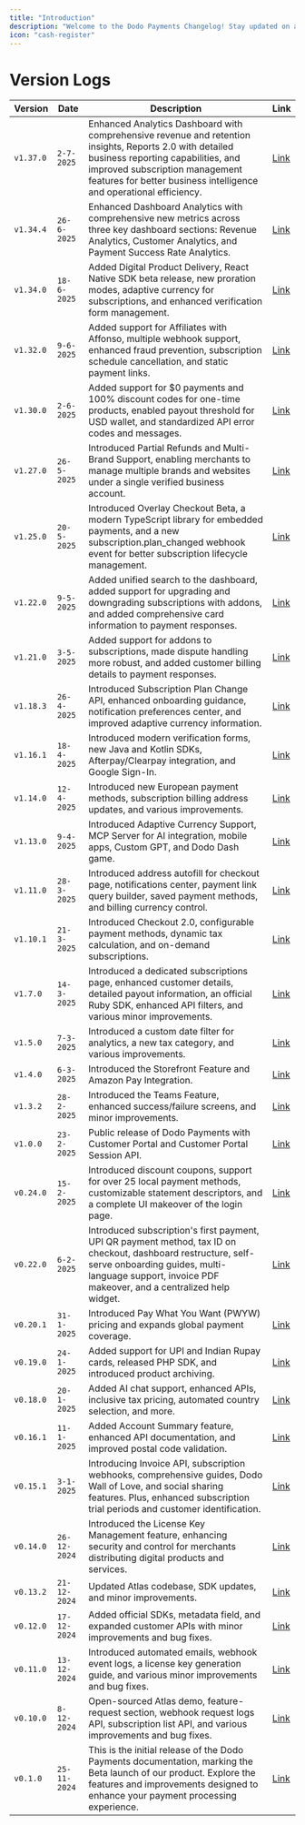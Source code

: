 ```yaml
---
title: "Introduction"
description: "Welcome to the Dodo Payments Changelog! Stay updated on all the latest features and improvements we've rolled out to enhance your payment processing experience. At Dodo Payments, we strive to provide a seamless, transparent, and robust platform for global merchants."
icon: "cash-register"
---
```


# Version Logs

| Version | Date       | Description                                                                                     | Link                     |
|---------|------------|-------------------------------------------------------------------------------------------------|--------------------------|
| `v1.37.0` | `2-7-2025` | Enhanced Analytics Dashboard with comprehensive revenue and retention insights, Reports 2.0 with detailed business reporting capabilities, and improved subscription management features for better business intelligence and operational efficiency. | [Link](/changelog/v1.37.0)|
| `v1.34.4` | `26-6-2025` | Enhanced Dashboard Analytics with comprehensive new metrics across three key dashboard sections: Revenue Analytics, Customer Analytics, and Payment Success Rate Analytics. | [Link](/changelog/v1.34.4)|
| `v1.34.0` | `18-6-2025` | Added Digital Product Delivery, React Native SDK beta release, new proration modes, adaptive currency for subscriptions, and enhanced verification form management. | [Link](/changelog/v1.34.0)|
| `v1.32.0` | `9-6-2025` | Added support for Affiliates with Affonso, multiple webhook support, enhanced fraud prevention, subscription schedule cancellation, and static payment links. | [Link](/changelog/v1.32.0)|
| `v1.30.0` | `2-6-2025` | Added support for $0 payments and 100% discount codes for one-time products, enabled payout threshold for USD wallet, and standardized API error codes and messages. | [Link](/changelog/v1.30.0)|
| `v1.27.0` | `26-5-2025` | Introduced Partial Refunds and Multi-Brand Support, enabling merchants to manage multiple brands and websites under a single verified business account. | [Link](/changelog/v1.27.0)|
| `v1.25.0` | `20-5-2025` | Introduced Overlay Checkout Beta, a modern TypeScript library for embedded payments, and a new subscription.plan_changed webhook event for better subscription lifecycle management. | [Link](/changelog/v1.25.0)|
| `v1.22.0` | `9-5-2025` | Added unified search to the dashboard, added support for upgrading and downgrading subscriptions with addons, and added comprehensive card information to payment responses. | [Link](/changelog/v1.22.0)|
| `v1.21.0` | `3-5-2025` | Added support for addons to subscriptions, made dispute handling more robust, and added customer billing details to payment responses. | [Link](/changelog/v1.21.0)|
| `v1.18.3` | `26-4-2025` | Introduced Subscription Plan Change API, enhanced onboarding guidance, notification preferences center, and improved adaptive currency information. | [Link](/changelog/v1.18.3)|
| `v1.16.1` | `18-4-2025` | Introduced modern verification forms, new Java and Kotlin SDKs, Afterpay/Clearpay integration, and Google Sign-In. | [Link](/changelog/v1.16.1)|
| `v1.14.0` | `12-4-2025` | Introduced new European payment methods, subscription billing address updates, and various improvements. | [Link](/changelog/v1.14.0)|
| `v1.13.0` | `9-4-2025` | Introduced Adaptive Currency Support, MCP Server for AI integration, mobile apps, Custom GPT, and Dodo Dash game. | [Link](/changelog/v1.13.0)|
| `v1.11.0` | `28-3-2025` | Introduced address autofill for checkout page, notifications center, payment link query builder, saved payment methods, and billing currency control. | [Link](/changelog/v1.11.0)|
| `v1.10.1` | `21-3-2025` | Introduced Checkout 2.0, configurable payment methods, dynamic tax calculation, and on-demand subscriptions. | [Link](/changelog/v1.10.1)|
| `v1.7.0` | `14-3-2025` | Introduced a dedicated subscriptions page, enhanced customer details, detailed payout information, an official Ruby SDK, enhanced API filters, and various minor improvements. | [Link](/changelog/v1.7.0)|
| `v1.5.0` | `7-3-2025`  | Introduced a custom date filter for analytics, a new tax category, and various improvements.     | [Link](/changelog/v1.5.0)|
| `v1.4.0` | `6-3-2025`  | Introduced the Storefront Feature and Amazon Pay Integration.                                    | [Link](/changelog/v1.4.0)|
| `v1.3.2` | `28-2-2025` | Introduced the Teams Feature, enhanced success/failure screens, and minor improvements.         | [Link](/changelog/v1.3.2)|
| `v1.0.0` | `23-2-2025` | Public release of Dodo Payments with Customer Portal and Customer Portal Session API.           | [Link](/changelog/v1.0.0)|
| `v0.24.0`  | `15-2-2025`  | Introduced discount coupons, support for over 25 local payment methods, customizable statement descriptors, and a complete UI makeover of the login page.  | [Link](/changelog/v0.24.0)|
| `v0.22.0`  | `6-2-2025`  | Introduced subscription's first payment, UPI QR payment method, tax ID on checkout, dashboard restructure, self-serve onboarding guides, multi-language support, invoice PDF makeover, and a centralized help widget.  | [Link](/changelog/v0.22.0)|
| `v0.20.1`  | `31-1-2025` | Introduced Pay What You Want (PWYW) pricing and expands global payment coverage.  | [Link](/changelog/v0.20.1)|
| `v0.19.0`  | `24-1-2025` | Added support for UPI and Indian Rupay cards, released PHP SDK, and introduced product archiving.  | [Link](/changelog/v0.19.0)|
| `v0.18.0`  | `20-1-2025` | Added AI chat support, enhanced APIs, inclusive tax pricing, automated country selection, and more.  | [Link](/changelog/v0.18.0)|
| `v0.16.1`  | `11-1-2025` | Added Account Summary feature, enhanced API documentation, and improved postal code validation.  | [Link](/changelog/v0.16.1)|
| `v0.15.1`  | `3-1-2025` | Introducing Invoice API, subscription webhooks, comprehensive guides, Dodo Wall of Love, and social sharing features. Plus, enhanced subscription trial periods and customer identification.  | [Link](/changelog/v0.15.1)|
| `v0.14.0`  | `26-12-2024` | Introduced the License Key Management feature, enhancing security and control for merchants distributing digital products and services.  | [Link](/changelog/v0.14.0)|
| `v0.13.2`  | `21-12-2024` | Updated Atlas codebase, SDK updates, and minor improvements.  | [Link](/changelog/v0.13.2)|
| `v0.12.0`  | `17-12-2024` | Added official SDKs, metadata field, and expanded customer APIs with minor improvements and bug fixes.  | [Link](/changelog/v0.12.0)|
| `v0.11.0`  | `13-12-2024` | Introduced automated emails, webhook event logs, a license key generation guide, and various minor improvements and bug fixes.  | [Link](/changelog/v0.11.0)|
| `v0.10.0`  | `8-12-2024` | Open-sourced Atlas demo, feature-request section, webhook request logs API, subscription list API, and various improvements and bug fixes.  | [Link](/changelog/v0.10.0)|
| `v0.1.0`  | `25-11-2024` | This is the initial release of the Dodo Payments documentation, marking the Beta launch of our product. Explore the features and improvements designed to enhance your payment processing experience.  | [Link](/changelog/v0.1.0)|